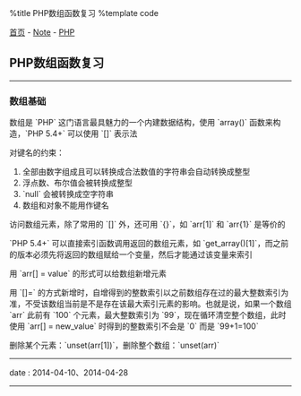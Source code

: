 %title PHP数组函数复习
%template code

[[../../index|首页]] - [[../index|Note]] - [[index|PHP]]
==PHP数组函数复习==
----
===数组基础===

数组是 `PHP` 这门语言最具魅力的一个内建数据结构，使用 `array()` 函数来构造，`PHP 5.4+` 可以使用 `[]` 表示法

对键名的约束：
# 全部由数字组成且可以转换成合法数值的字符串会自动转换成整型
# 浮点数、布尔值会被转换成整型
# `null` 会被转换成空字符串
# 数组和对象不能用作键名

访问数组元素，除了常用的 `[]` 外，还可用 `{}`，如 `arr[1]` 和 `arr{1}` 是等价的

`PHP 5.4+` 可以直接索引函数调用返回的数组元素，如 `get_array()[1]`，而之前的版本必须先将返回的数组赋给一个变量，然后才能通过该变量来索引

用 `arr[] = value` 的形式可以给数组新增元素

用 `[]=` 的方式新增时，自增得到的整数索引以之前数组存在过的最大整数索引为准，不受该数组当前是不是存在该最大索引元素的影响。也就是说，如果一个数组 `arr` 此前有 `100` 个元素，最大整数索引为 `99`，现在循环清空整个数组，此时使用 `arr[] = new_value` 时得到的整数索引不会是 `0` 而是 `99+1=100`

删除某个元素：`unset(arr[1])`，删除整个数组：`unset(arr)`
----
<red>date</red> : 2014-04-10、2014-04-28
----
